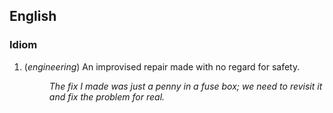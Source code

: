 ==English==

<!-- Provisional.  See discussion -->
===Idiom===
# (''engineering'') An improvised repair made with no regard for safety.
#: ''The fix I made was just a penny in a fuse box; we need to revisit it and fix the problem for real.''